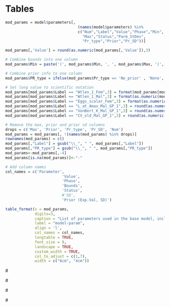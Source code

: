 \clearpage
# Tables

<!-- ======================================================= -->
<!-- ***************     Data      ************************* --> 
<!-- ======================================================= -->

\include{tex_tables/Catches_All_Years.tex}

<!-- ======================================================= -->
<!-- ***************     Biology   ************************* --> 
<!-- ======================================================= -->

\include{tex_tables/age-error-models.tex}

\include{tex_tables/bio-fxn-maturity.tex}


\newpage

<!-- ======================================================= -->
<!-- ***********   Model Parameters     ******************** --> 
<!-- ======================================================= -->

```r

mod_params = model$parameters[,
                                (names(model$parameters) %in%
                                c("Num","Label","Value","Phase","Min",
                                  "Max","Status","Parm_StDev",
                                  "Pr_type","Prior","Pr_SD"))] 

mod_params[,'Value'] = round(as.numeric(mod_params[,'Value']),3)                                 

# Combine bounds into one column
mod_params$Min = paste('(', mod_params$Min, ', ', mod_params$Max, ')', sep='')

# Combine prior info to one column
mod_params$PR_type = ifelse(mod_params$Pr_type == 'No_prior' , 'None', paste(mod_params$Pr_type,' (', mod_params$Prior,  ', ', mod_params$Pr_SD, ')', sep = ''))

# Set long value to scientific notation
mod_params[mod_params$Label == "Wtlen_1_Fem",3] = format(mod_params[mod_params$Label == "Wtlen_1_Fem",3], scientific = TRUE)
mod_params[mod_params$Label == "Wtlen_1_Mal",3] = format(as.numeric(mod_params[mod_params$Label == "Wtlen_1_Mal",3]), scientific = TRUE)
mod_params[mod_params$Label == "Eggs_scalar_Fem",3] = format(as.numeric(mod_params[mod_params$Label == "Eggs_scalar_Fem",3]), scientific = TRUE)
mod_params[mod_params$Label == "L_at_Amax_Mal_GP_1",3] = round(as.numeric(mod_params[mod_params$Label == "L_at_Amax_Mal_GP_1",3]), 4)
mod_params[mod_params$Label == "VonBert_K_Mal_GP_1",3] = round(as.numeric(mod_params[mod_params$Label == "VonBert_K_Mal_GP_1",3]), 3)
mod_params[mod_params$Label == "CV_old_Mal_GP_1",3] = round(as.numeric(mod_params[mod_params$Label == "CV_old_Mal_GP_1",3]), 3)

# Remove the max, prior and prior sd columns
drops = c('Max', 'Prior', 'Pr_type', 'Pr_SD', 'Num')
mod_params = mod_params[, !(names(mod_params) %in% drops)]
rownames(mod_params) = c()
mod_params[,"Label"] = gsub("\\_", " ", mod_params[,"Label"])
mod_params[,"PR_type"] = gsub("\\_", " ", mod_params[,"PR_type"])
mod_params<-mod_params[,-4]
mod_params[is.na(mod_params)]<-"-"

# Add column names
col_names = c('Parameter',
                         'Value',
                         'Phase',
                         'Bounds',
                         'Status',
                         #'SD',
                         'Prior (Exp.Val, SD)')

table_format(x = mod_params,
             digits=3,
             caption = "List of parameters used in the base model, including estimated values and standard deviations (SD), bounds (minimum and maximum), estimation phase (negative values not estimated), status (indicates if parameters are near bounds), and prior type information (mean and SD).",
             label = "model-param",
             align = 'l',
             col_names = col_names,
             longtable = TRUE,
             font_size = 9,
             landscape = TRUE,
             custom_width = TRUE,
             col_to_adjust = c(1,7), 
             width = c("6cm", "4cm"))                         

```

\newpage

<!-- ======================================================= -->
<!-- ***********    Like Contributions  ******************** --> 
<!-- ======================================================= -->

\include{tex_tables/likelihoods.tex}

<!-- ======================================================= -->
<!-- ***********    Reference Point table  ******************** --> 
<!-- ======================================================= -->


\include{tex_tables/e_ReferencePoints_ES.tex}

\newpage



<!-- ======================================================= -->
<!-- ***********       Time Series      ******************** --> 
<!-- ======================================================= -->

\include{tex_tables/TimeSeries.tex}

\newpage

<!-- ======================================================= -->
<!-- ****************     Sensitivities      *************** --> 
<!-- ======================================================= -->

\include{tex_tables/data_sensis.tex}

\include{tex_tables/modspec_LH_sensis.tex}


<!-- ======================================================= -->
<!-- ****************  Retrospectives  ******************* --> 
<!-- ======================================================= -->


\include{tex_tables/RetroMohnsrho.tex}


<!-- ======================================================= -->
<!-- ****************  Reference Points  ******************* --> 
<!-- ======================================================= -->

\include{tex_tables/ReferencePoints.tex}

#\include{tex_tables/project.tex}

#\newpage

#\include{tex_tables/decision_table.tex}

#\clearpage
